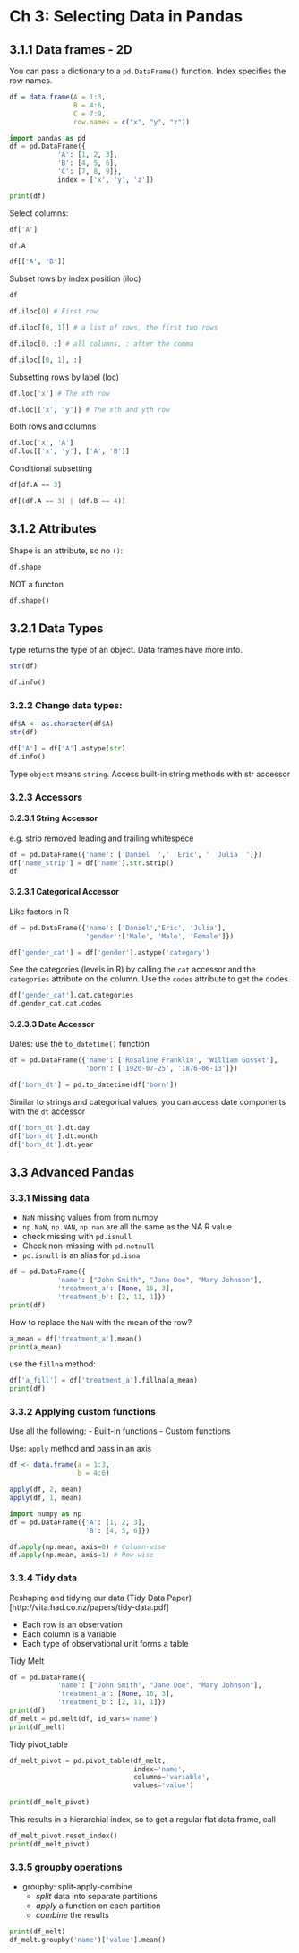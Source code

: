 # Ch 3: Selecting Data in Pandas

## 3.1.1 Data frames - 2D

You can pass a dictionary to a `pd.DataFrame()` function. Index specifies the row names.

<div class="column-left">

```r

df = data.frame(A = 1:3,
                B = 4:6,
                C = 7:9,
                row.names = c("x", "y", "z"))
```

</div>

<div class="column-right">

```python
import pandas as pd
df = pd.DataFrame({
            'A': [1, 2, 3],
            'B': [4, 5, 6], 
            'C': [7, 8, 9]}, 
            index = ['x', 'y', 'z'])

print(df)
```

</div>

Select columns:

```python
df['A']

df.A

df[['A', 'B']]
```


Subset rows by index position (iloc)

```python
df

df.iloc[0] # First row

df.iloc[[0, 1]] # a list of rows, the first two rows

```

```python

df.iloc[0, :] # all columns, : after the comma

df.iloc[[0, 1], :]

```

Subsetting rows by label (loc)

```python
df.loc['x'] # The xth row

df.loc[['x', 'y']] # The xth and yth row
```

Both rows and columns

```python
df.loc['x', 'A']
df.loc[['x', 'y'], ['A', 'B']]
```

Conditional subsetting

```python
df[df.A == 3]

df[(df.A == 3) | (df.B == 4)]
```


## 3.1.2 Attributes

Shape is an attribute, so no `()`:

```python
df.shape
```

NOT a functon

```python
df.shape()
```


## 3.2.1 Data Types

type returns the type of an object. Data frames have more info.

<div class="column-left">

```r
str(df)
```

</div>

<div class="column-right">

```python
df.info()
```


</div>



### 3.2.2 Change data types:

<div class="column-left">

```r
df$A <- as.character(df$A)
str(df)
```

</div>

<div class="column-right">

```python
df['A'] = df['A'].astype(str)
df.info()
```


</div>

Type `object` means `string`. Access built-in string methods with str accessor


### 3.2.3 Accessors

#### 3.2.3.1 String Accessor

e.g. strip removed leading and trailing whitespece

```python
df = pd.DataFrame({'name': ['Daniel  ','  Eric', '  Julia  ']})
df['name_strip'] = df['name'].str.strip()
df
```

#### 3.2.3.1 Categorical Accessor

Like factors in R

```python
df = pd.DataFrame({'name': ['Daniel','Eric', 'Julia'],
                   'gender':['Male', 'Male', 'Female']})

df['gender_cat'] = df['gender'].astype('category') 
```

See the categories (levels in R) by calling the `cat` accessor and the `categories` attribute on the column. Use the `codes` attribute to get the codes.

```python
df['gender_cat'].cat.categories
df.gender_cat.cat.codes
```

#### 3.2.3.3 Date Accessor

Dates: use the `to_datetime()` function

```python
df = pd.DataFrame({'name': ['Rosaline Franklin', 'William Gosset'], 
                   'born': ['1920-07-25', '1876-06-13']})

df['born_dt'] = pd.to_datetime(df['born'])
```

Similar to strings and categorical values, you can access date components with the `dt` accessor


```python
df['born_dt'].dt.day
df['born_dt'].dt.month
df['born_dt'].dt.year
```

## 3.3 Advanced Pandas

### 3.3.1 Missing data

- `NaN` missing values from from numpy
- `np.NaN`, `np.NAN`, `np.nan` are all the same as the NA R value
- check missing with `pd.isnull`
- Check non-missing with `pd.notnull`
- `pd.isnull` is an alias for `pd.isna`


```python
df = pd.DataFrame({
            'name': ["John Smith", "Jane Doe", "Mary Johnson"],
            'treatment_a': [None, 16, 3], 
            'treatment_b': [2, 11, 1]})
print(df)

```

How to replace the `NaN` with the mean of the row?

```python
a_mean = df['treatment_a'].mean()
print(a_mean)
```

use the `fillna` method:

```python
df['a_fill'] = df['treatment_a'].fillna(a_mean)
print(df)
```


### 3.3.2 Applying custom functions

Use all the following:
- Built-in functions
- Custom functions

Use: `apply` method and pass in an axis

```r
df <- data.frame(a = 1:3,
                 b = 4:6)

apply(df, 2, mean)
apply(df, 1, mean)
```


```python
import numpy as np
df = pd.DataFrame({'A': [1, 2, 3],
                   'B': [4, 5, 6]})

df.apply(np.mean, axis=0) # Column-wise
df.apply(np.mean, axis=1) # Row-wise
```

### 3.3.4 Tidy data

Reshaping and tidying our data (Tidy Data Paper)[http://vita.had.co.nz/papers/tidy-data.pdf]

- Each row is an observation
- Each column is a variable
- Each type of observational unit forms a table

Tidy Melt


```python
df = pd.DataFrame({
            'name': ["John Smith", "Jane Doe", "Mary Johnson"],
            'treatment_a': [None, 16, 3], 
            'treatment_b': [2, 11, 1]})
print(df)
df_melt = pd.melt(df, id_vars='name')
print(df_melt)
```

Tidy pivot_table

```python
df_melt_pivot = pd.pivot_table(df_melt,
                               index='name',
                               columns='variable',
                               values='value')
                               
print(df_melt_pivot)
```

This results in a hierarchial index, so to get a regular flat data frame, call

```python
df_melt_pivot.reset_index()
print(df_melt_pivot)
```

### 3.3.5 groupby operations

- groupby: split-apply-combine
  - _split_ data into separate partitions
  - _apply_ a function on each partition
  - _combine_ the results
  
```python
print(df_melt)
df_melt.groupby('name')['value'].mean()

```

